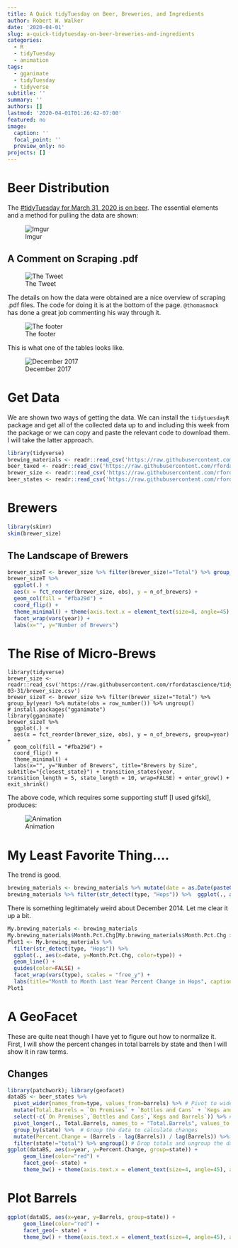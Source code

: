 ---
title: A Quick tidyTuesday on Beer, Breweries, and Ingredients
author: Robert W. Walker
date: '2020-04-01'
slug: a-quick-tidytuesday-on-beer-breweries-and-ingredients
categories:
  - R
  - tidyTuesday
  - animation
tags:
  - gganimate
  - tidyTuesday
  - tidyverse
subtitle: ''
summary: ''
authors: []
lastmod: '2020-04-01T01:26:42-07:00'
featured: no
image:
  caption: ''
  focal_point: ''
  preview_only: no
projects: []
---

# Beer Distribution

The [#tidyTuesday for March 31, 2020 is on beer](https://github.com/rfordatascience/tidytuesday/blob/master/data/2020/2020-03-31/readme.md).  The essential elements and a method for pulling the data are shown:

![Imgur](https://i.imgur.com/Rhk8aSM.png)

## A Comment on Scraping .pdf

![The Tweet](https://i.imgur.com/Et6TenD.png)

The details on how the data were obtained are a nice overview of scraping .pdf files.  The code for doing it is at the bottom of the page.  `@thomasmock` has done a great job commenting his way through it.

![The footer](https://i.imgur.com/OBHaZZy.png)

This is what one of the tables looks like.

![December 2017](https://i.imgur.com/5Rf8SmZ.png)

# Get Data

We are shown two ways of getting the data.  We can install the `tidytuesdayR` package and get all of the collected data up to and including this week from the package or we can copy and paste the relevant code to download them.  I will take the latter approach.

```{r DataAcq, warning=FALSE, message=FALSE, results='hide'}
library(tidyverse)
brewing_materials <- readr::read_csv('https://raw.githubusercontent.com/rfordatascience/tidytuesday/master/data/2020/2020-03-31/brewing_materials.csv')
beer_taxed <- readr::read_csv('https://raw.githubusercontent.com/rfordatascience/tidytuesday/master/data/2020/2020-03-31/beer_taxed.csv')
brewer_size <- readr::read_csv('https://raw.githubusercontent.com/rfordatascience/tidytuesday/master/data/2020/2020-03-31/brewer_size.csv')
beer_states <- readr::read_csv('https://raw.githubusercontent.com/rfordatascience/tidytuesday/master/data/2020/2020-03-31/beer_states.csv')
```

# Brewers

```{r, warning=FALSE, message=FALSE}
library(skimr)
skim(brewer_size)
```


## The Landscape of Brewers

```{r, warning=FALSE, message=FALSE}
brewer_sizeT <- brewer_size %>% filter(brewer_size!="Total") %>% group_by(year) %>% mutate(obs = row_number()) %>% ungroup()
brewer_sizeT %>%  
  ggplot(.) +
  aes(x = fct_reorder(brewer_size, obs), y = n_of_brewers) +
  geom_col(fill = "#fba29d") +
  coord_flip() +
  theme_minimal() + theme(axis.text.x = element_text(size=8, angle=45), axis.text.y = element_text(size=6)) +
  facet_wrap(vars(year)) +
  labs(x="", y="Number of Brewers")
```


# The Rise of Micro-Brews

```
library(tidyverse)
brewer_size <- readr::read_csv('https://raw.githubusercontent.com/rfordatascience/tidytuesday/master/data/2020/2020-03-31/brewer_size.csv')
brewer_sizeT <- brewer_size %>% filter(brewer_size!="Total") %>% group_by(year) %>% mutate(obs = row_number()) %>% ungroup()
# install.packages("gganimate")
library(gganimate)
brewer_sizeT %>%  
  ggplot(.) +
  aes(x = fct_reorder(brewer_size, obs), y = n_of_brewers, group=year) +
  geom_col(fill = "#fba29d") +
  coord_flip() +
  theme_minimal() +
  labs(x="", y="Number of Brewers", title="Brewers by Size", subtitle="{closest_state}") + transition_states(year, transition_length = 5, state_length = 10, wrap=FALSE) + enter_grow() + exit_shrink()
```

The above code, which requires some supporting stuff [I used gifski], produces:

![Animation](https://github.com/robertwwalker/DADMStuff/raw/master/BrewerSize.gif)

# My Least Favorite Thing....

The trend is good.

```{r}
brewing_materials <- brewing_materials %>% mutate(date = as.Date(paste0("01/",month,"/",year), format="%d/%m/%Y"), Month.Pct.Chg = ((month_current - month_prior_year) / month_prior_year))
brewing_materials %>% filter(str_detect(type, "Hops")) %>%  ggplot(., aes(x=date, y=Month.Pct.Chg, color=type)) + geom_line() + geom_point(alpha=0.1) + guides(color=FALSE) + facet_wrap(vars(type), scales = "free_y") + labs(title="Month to Month Last Year Percent Change in Hops")
```

There is something legitimately weird about December 2014.  Let me clear it up a bit.

```{r}
My.brewing_materials <- brewing_materials
My.brewing_materials$Month.Pct.Chg[My.brewing_materials$Month.Pct.Chg > 10] <- 10
Plot1 <- My.brewing_materials %>% 
  filter(str_detect(type, "Hops")) %>%  
  ggplot(., aes(x=date, y=Month.Pct.Chg, color=type)) + 
  geom_line() + 
  guides(color=FALSE) + 
  facet_wrap(vars(type), scales = "free_y") + 
  labs(title="Month to Month Last Year Percent Change in Hops", caption = "Real value for maximum Hops(dry) is 120")
Plot1
```


# A GeoFacet

These are quite neat though I have yet to figure out how to normalize it.  First, I will show the percent changes in total barrels by state and then I will show it in raw terms.

## Changes

```{r}
library(patchwork); library(geofacet)
dataBS <- beer_states %>% 
  pivot_wider(names_from=type, values_from=barrels) %>% # Pivot to wide by type
  mutate(Total.Barrels = `On Premises` + `Bottles and Cans` + `Kegs and Barrels`)  %>% # Sum
  select(-c(`On Premises`,`Bottles and Cans`,`Kegs and Barrels`)) %>% # Drop components
  pivot_longer(., Total.Barrels, names_to = "Total.Barrels", values_to = "Barrels") %>% # Back to long
  group_by(state) %>%  # Group the data to calculate changes
  mutate(Percent.Change = (Barrels - lag(Barrels)) / lag(Barrels)) %>% # Calculate changes
  filter(state!="total") %>% ungroup() # Drop totals and ungroup the data.
ggplot(dataBS, aes(x=year, y=Percent.Change, group=state)) +
     geom_line(color="red") +
     facet_geo(~ state) +
     theme_bw() + theme(axis.text.x = element_text(size=4, angle=45), axis.text.y = element_text(size=6)) + labs(title="Change in Barrels [pct]")
```

# Plot Barrels

```{r}
ggplot(dataBS, aes(x=year, y=Barrels, group=state)) +
     geom_line(color="red") +
     facet_geo(~ state) +
     theme_bw() + theme(axis.text.x = element_text(size=4, angle=45), axis.text.y = element_text(size=6))  + labs(title="Barrels")
```

